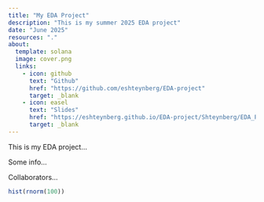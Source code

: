 ```yaml
---
title: "My EDA Project"
description: "This is my summer 2025 EDA project"
date: "June 2025"
resources: "."
about: 
  template: solana
  image: cover.png
  links:
    - icon: github
      text: "Github"
      href: "https://github.com/eshteynberg/EDA-project"
      target: _blank
    - icon: easel
      text: "Slides"
      href: "https://eshteynberg.github.io/EDA-project/Shteynberg/EDA_Presentation#/title-slide"
      target: _blank
---
```


This is my EDA project...

Some info...

Collaborators...

```r
hist(rnorm(100))
```

